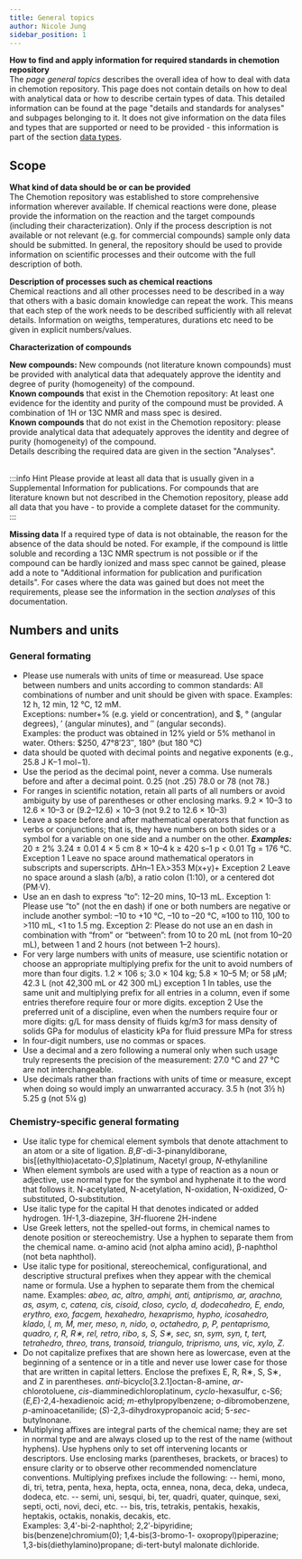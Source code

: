 ```yaml
---
title: General topics
author: Nicole Jung
sidebar_position: 1
---
```


**How to find and apply information for required standards in chemotion repository**<br />
The <i>page general topics</i> describes the overall idea of how to deal with data in chemotion repository. This page does not contain details on how to deal with analytical data or how to describe certain types of data. This detailed information can be found at the page "details and standards for analyses" and subpages belonging to it. It does not give information on the data files and types that are supported or need to be provided - this information is part of the section [data types](files).

## Scope 

**What kind of data should be or can be provided**<br />
The Chemotion repository was established to store comprehensive information wherever available. If chemical reactions were done, please provide the information on the reaction and the target compounds (including their characterization). Only if the process description is not available or not relevant (e.g. for commercial compounds) sample only data should be submitted. In general, the repository should be used to provide information on scientific processes and their outcome with the full description of both. 

**Description of processes such as chemical reactions**<br />
Chemical reactions and all other processes need to be described in a way that others with a basic domain knowledge can repeat the work. This means that each step of the work needs to be described sufficiently with all relevat details. Information on weigths, temperatures, durations etc need to be given in explicit numbers/values. 

**Characterization of compounds**<br />

<b>New compounds:</b> New compounds (not literature known compounds) must be provided with analytical data that adequately approve the identity and degree of purity (homogeneity) of the compound. <br />
<b>Known compounds</b> that exist in the Chemotion repository: At least one evidence for the identity and purity of the compound must be provided. A combination of 1H or 13C NMR and mass spec is desired.<br />
<b>Known compounds</b> that do not exist in the Chemotion repository: please provide analytical data that adequately approves the identity and degree of purity (homogeneity) of the compound. <br />
Details describing the required data are given in the section "Analyses".<br /><br />

:::info Hint
Please provide at least all data that is usually given in a Supplemental Information for publications. For compounds that are literature known but not described in the Chemotion repository, please add all data that you have - to provide a complete dataset for the community.   
:::

**Missing data**
If a required type of data is not obtainable, the reason for the absence of the data should be noted. For example, if the compound is little soluble and recording a 13C NMR spectrum is not possible or if the compound can be hardly ionized and mass spec cannot be gained, please add a note to "Additional information for publication and purification details". For cases where the data was gained but does not meet the requirements, please see the information in the section <i>analyses</i> of this documentation. <br />

## Numbers and units
### General formating
- Please use numerals with units of time or measuread. Use space between numbers and units according to common standards: All combinations of number and unit should be given with space. Examples: 12 h, 12 min, 12 °C, 12 mM. <br />
Exceptions: number+% (e.g. yield or concentration), and $, ° (angular degrees), ′ (angular minutes), and ″ (angular seconds). <br />
Examples: the product was obtained in 12% yield or 5% methanol in water. Others: $250, 47°8′23″, 180° (but 180 °C) <br />
- data should be quoted with decimal points and negative exponents (e.g., 25.8 J K−1 mol−1). 
- Use the period as the decimal point, never a comma. Use numerals before and after a decimal point. 0.25 (not .25) 78.0 or 78 (not 78.)
- For ranges in scientific notation, retain all parts of all numbers or avoid ambiguity by use of parentheses or other enclosing marks. 9.2 × 10–3 to 12.6 × 10–3 or (9.2–12.6) × 10–3 (not 9.2 to 12.6 × 10–3)
- Leave a space before and after mathematical operators that function as verbs or conjunctions; that is, they have numbers on both sides or a symbol for a variable on one side and a number on the other. 
<i><b>Examples:</i></b> 20 ± 2% 3.24 ± 0.01 4 × 5 cm 8 × 10–4 k ≥ 420 s–1 p < 0.01 Tg = 176 °C. 
Exception 1 Leave no space around mathematical operators in subscripts and superscripts. ∆Hn–1 Eλ>353 M(x+y)+ 
Exception 2 Leave no space around a slash (a/b), a ratio colon (1:10), or a centered dot (PM·V).
- Use an en dash to express “to”: 12–20 mins, 10–13 mL.
Exception 1: Please use “to” (not the en dash) if one or both numbers are negative or include another symbol: –10 to +10 °C, –10 to –20 °C, ≈100 to 110, 100 to >110 mL, <1 to 1.5 mg. 
Exception 2: Please do not use an en dash in combination with “from” or “between”: from 10 to 20 mL (not from 10–20 mL), between 1 and 2 hours (not between 1–2 hours).
- For very large numbers with units of measure, use scientific notation or choose an appropriate multiplying prefix for the unit to avoid numbers of more than four digits. 1.2 × 106 s; 3.0 × 104 kg; 5.8 × 10–5 M; or 58 µM; 42.3 L (not 42,300 mL or 42 300 mL)
exception 1 In tables, use the same unit and multiplying prefix for all entries in a column, even if some entries therefore require four or more digits. 
exception 2 Use the preferred unit of a discipline, even when the numbers require four or more digits: g/L for mass density of fluids kg/m3 for mass density of solids GPa for modulus of elasticity kPa for fluid pressure MPa for stress
- In four-digit numbers, use no commas or spaces.
- Use a decimal and a zero following a numeral only when such usage truly represents the precision of the measurement: 27.0 °C and 27 °C are not interchangeable.
- Use decimals rather than fractions with units of time or measure, except when doing so would imply an unwarranted accuracy. 3.5 h (not 3½ h) 5.25 g (not 5¼ g)

### Chemistry-specific general formating
- Use italic type for chemical element symbols that denote attachment to an atom or a site of ligation. <i>B</i>,<i>B</i>′-di-3-pinanyldiborane, bis[(ethylthio)acetato-<i>O</i>,<i>S</i>]platinum, <i>N</i>acetyl group, <i>N</i>-ethylaniline
- When element symbols are used with a type of reaction as a noun or adjective, use normal type for the symbol and hyphenate it to the word that follows it. N-acetylated, N-acetylation, N-oxidation, N-oxidized, O-substituted, O-substitution.
- Use italic type for the capital H that denotes indicated or added hydrogen. 1<i>H</i>-1,3-diazepine, 3<i>H</i>-fluorene 2H-indene
- Use Greek letters, not the spelled-out forms, in chemical names to denote position or stereochemistry. Use a hyphen to separate them from the chemical name. α-amino acid (not alpha amino acid), β-naphthol (not beta naphthol).
- Use italic type for positional, stereochemical, configurational, and descriptive structural prefixes when they appear with the chemical name or formula. Use a hyphen to separate them from the chemical name. Examples: <i>abeo, ac, altro, amphi, anti, antiprismo, ar, arachno, as, asym, c, catena, cis, cisoid, closo, cyclo, d, dodecahedro, E, endo, erythro, exo, facgem, hexahedro, hexaprismo, hypho, icosahedro, klado, l, m, M, mer, meso, n, nido, o, octahedro, p, P, pentaprismo, quadro, r, R, R∗, rel, retro, ribo, s, S, S∗, sec, sn, sym, syn, t, tert, tetrahedro, threo, trans, transoid, triangulo, triprismo, uns, vic, xylo, Z</i>.
- Do not capitalize prefixes that are shown here as lowercase, even at the beginning of a sentence or in a title and never use lower case for those that are written in capital letters. Enclose the prefixes E, R, R∗, S, S∗, and Z in parentheses. <i>anti</i>-bicyclo[3.2.1]octan-8-amine, <i>ar</i>-chlorotoluene, <i>cis</i>-diamminedichloroplatinum, <i>cyclo</i>-hexasulfur, c-S6; (<i>E,E</i>)-2,4-hexadienoic acid; <i>m</i>-ethylpropylbenzene; <i>o</i>-dibromobenzene, <i>p</i>-aminoacetanilide; (<i>S</i>)-2,3-dihydroxypropanoic acid; 5-<i>sec</i>-butylnonane.
- Multiplying affixes are integral parts of the chemical name; they are set in normal type and are always closed up to the rest of the name (without hyphens). Use hyphens only to set off intervening locants or descriptors. Use enclosing marks (parentheses, brackets, or braces) to ensure clarity or to observe other recommended nomenclature conventions. Multiplying prefixes include the following: 
-- hemi, mono, di, tri, tetra, penta, hexa, hepta, octa, ennea, nona, deca, deka, undeca, dodeca, etc. 
-- semi, uni, sesqui, bi, ter, quadri, quater, quinque, sexi, septi, octi, novi, deci, etc. 
-- bis, tris, tetrakis, pentakis, hexakis, heptakis, octakis, nonakis, decakis, etc. <br />
Examples: 3,4′-bi-2-naphthol; 2,2′-bipyridine; bis(benzene)chromium(0); 1,4-bis(3-bromo-1- oxopropyl)piperazine; 1,3-bis(diethylamino)propane; di-tert-butyl malonate dichloride.


